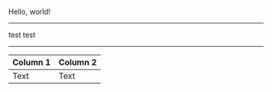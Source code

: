 <Heading hi='there'>Hello, world!
</Heading>

---

<Hello>
    test   <World />   test
</Hello>

---

| Column 1 | Column 2 |
|---|---|
| Text | <Hello>Text</Hello> |
